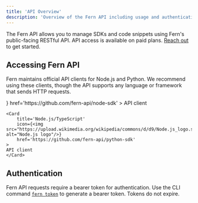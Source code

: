 ```yaml
---
title: 'API Overview'
description: 'Overview of the Fern API including usage and authentication'
---
```


The Fern API allows you to manage SDKs and code snippets using Fern's public-facing RESTful API. API access is available on paid plans. [Reach out](https://buildwithfern.com/contact) to get started.

## Accessing Fern API

Fern maintains official API clients for Node.js and Python. We recommend using these clients, though the API supports any language or framework that sends HTTP requests.

<CardGroup cols={2}>
    <Card 
        title='Python' 
        icon={<img src="https://upload.wikimedia.org/wikipedia/commons/c/c3/Python-logo-notext.svg" alt="Python logo"/>} 
        href='https://github.com/fern-api/node-sdk'
    >
    API client
    </Card>

    <Card 
        title='Node.js/TypeScript' 
        icon={<img src="https://upload.wikimedia.org/wikipedia/commons/d/d9/Node.js_logo.svg" alt="Node.js logo"/>} 
        href='https://github.com/fern-api/python-sdk'
    >
    API client
    </Card>
</CardGroup>

## Authentication

Fern API requests require a bearer token for authentication. Use the CLI command [`fern token`](/learn/cli-api/cli-reference/commands#fern-token) to generate a bearer token. Tokens do not expire. 
